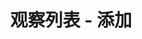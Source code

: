 ---
title: '观察列表 - 添加'
openapi: '/cn/api-reference/openapi-cn.json POST /v1/watchlist/{chain}/{walletAddress}'
---